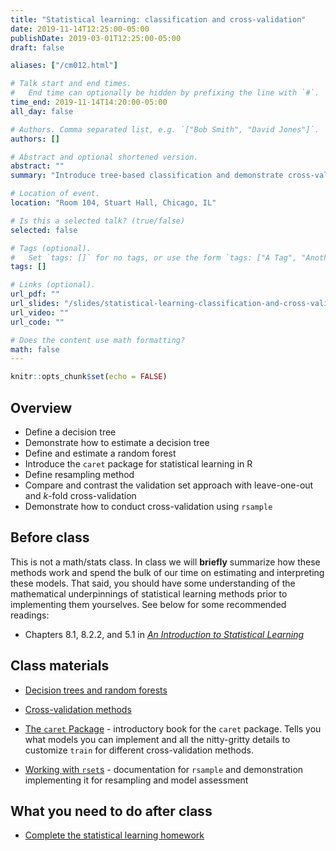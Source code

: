 ```yaml
---
title: "Statistical learning: classification and cross-validation"
date: 2019-11-14T12:25:00-05:00
publishDate: 2019-03-01T12:25:00-05:00
draft: false

aliases: ["/cm012.html"]

# Talk start and end times.
#   End time can optionally be hidden by prefixing the line with `#`.
time_end: 2019-11-14T14:20:00-05:00
all_day: false

# Authors. Comma separated list, e.g. `["Bob Smith", "David Jones"]`.
authors: []

# Abstract and optional shortened version.
abstract: ""
summary: "Introduce tree-based classification and demonstrate cross-validation."

# Location of event.
location: "Room 104, Stuart Hall, Chicago, IL"

# Is this a selected talk? (true/false)
selected: false

# Tags (optional).
#   Set `tags: []` for no tags, or use the form `tags: ["A Tag", "Another Tag"]` for one or more tags.
tags: []

# Links (optional).
url_pdf: ""
url_slides: "/slides/statistical-learning-classification-and-cross-validation/"
url_video: ""
url_code: ""

# Does the content use math formatting?
math: false
---
```


```r
knitr::opts_chunk$set(echo = FALSE)
```

## Overview

* Define a decision tree
* Demonstrate how to estimate a decision tree
* Define and estimate a random forest
* Introduce the `caret` package for statistical learning in R
* Define resampling method
* Compare and contrast the validation set approach with leave-one-out and $k$-fold cross-validation
* Demonstrate how to conduct cross-validation using `rsample`

## Before class

This is not a math/stats class. In class we will **briefly** summarize how these methods work and spend the bulk of our time on estimating and interpreting these models. That said, you should have some understanding of the mathematical underpinnings of statistical learning methods prior to implementing them yourselves. See below for some recommended readings:

* Chapters 8.1, 8.2.2, and 5.1 in [*An Introduction to Statistical Learning*](https://www.statlearning.com/)

## Class materials

* [Decision trees and random forests](/notes/decision-trees/)
* [Cross-validation methods](/notes/cross-validation/)

* [The `caret` Package](https://topepo.github.io/caret/) - introductory book for the `caret` package. Tells you what models you can implement and all the nitty-gritty details to customize `train` for different cross-validation methods.
* [Working with `rset`s](https://tidymodels.github.io/rsample/articles/Working_with_rsets.html) - documentation for `rsample` and demonstration implementing it for resampling and model assessment

## What you need to do after class

* [Complete the statistical learning homework](/homework/statistical-learning/)
